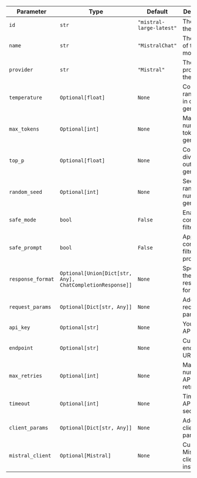 | Parameter         | Type                                                      | Default                  | Description                               |
| ----------------- | --------------------------------------------------------- | ------------------------ | ----------------------------------------- |
| `id`              | `str`                                                     | `"mistral-large-latest"` | The ID of the model.                      |
| `name`            | `str`                                                     | `"MistralChat"`          | The name of the model.                    |
| `provider`        | `str`                                                     | `"Mistral"`              | The provider of the model.                |
| `temperature`     | `Optional[float]`                                         | `None`                   | Controls randomness in output generation. |
| `max_tokens`      | `Optional[int]`                                           | `None`                   | Maximum number of tokens to generate.     |
| `top_p`           | `Optional[float]`                                         | `None`                   | Controls diversity of output generation.  |
| `random_seed`     | `Optional[int]`                                           | `None`                   | Seed for random number generation.        |
| `safe_mode`       | `bool`                                                    | `False`                  | Enables content filtering.                |
| `safe_prompt`     | `bool`                                                    | `False`                  | Applies content filtering to prompts.     |
| `response_format` | `Optional[Union[Dict[str, Any], ChatCompletionResponse]]` | `None`                   | Specifies the desired response format.    |
| `request_params`  | `Optional[Dict[str, Any]]`                                | `None`                   | Additional request parameters.            |
| `api_key`         | `Optional[str]`                                           | `None`                   | Your Mistral API key.                     |
| `endpoint`        | `Optional[str]`                                           | `None`                   | Custom API endpoint URL.                  |
| `max_retries`     | `Optional[int]`                                           | `None`                   | Maximum number of API call retries.       |
| `timeout`         | `Optional[int]`                                           | `None`                   | Timeout for API calls in seconds.         |
| `client_params`   | `Optional[Dict[str, Any]]`                                | `None`                   | Additional client parameters.             |
| `mistral_client`  | `Optional[Mistral]`                                       | `None`                   | Custom Mistral client instance.           |
